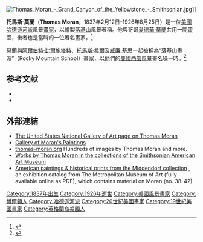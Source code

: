 {{Infobox artist
|bgcolour = #EEDD82
|name=Thomas Moran
|image=Portrait of Thomas Moran by Napoleon Sarony.jpg
|imagesize=240px
|caption=
|birth_name=
|date_of_birth={{birth date|1837|2|12}}
|place_of_birth=英國[[蘭開夏郡|蘭開夏郡]][[博爾頓|博爾頓]]
|date_of_death={{Death date and age|1926|8|25|1837|2|12}}
|place_of_death=美國[[加利福尼亞州|加利福尼亞州]][[聖巴巴拉_(加利福尼亞州)|聖巴巴拉]]
|nationality=[[美國|美國]]
|field=[[風景畫|風景畫]]
|training=
|movement=[[哈德遜河派|哈德遜河派]]、落基山畫派
|works=
|patrons=
|influenced by=
|influenced=
|awards=
|signature= [[file:Signature_of_Thomas_Moran.jpg|150px]]
}}
[[File:Thomas_Moran_-_Grand_Canyon_of_the_Yellowstone_-_Smithsonian.jpg|thumb]]]]

'''托馬斯·莫蘭'''（'''Thomas Moran'''，1837年2月12日-1926年8月25日）是一位[[美國|美國]][[哈德遜河派|哈德遜河派]]風景[[畫家|畫家]]，以繪製[[落基山|落基山]]風景著稱。他與哥哥[[愛德華·莫蘭|愛德華·莫蘭]]共用一間畫室，後者也是當時的一位著名畫家。<ref name="Thomas Moran, The Lure of the West">{{cite web |url=http://xroads.virginia.edu/~cap/nature/cap3.html |title=The Lure of the West |publisher=University of Virginia, American Studies |accessdate=24 October 2010 |archive-url=https://web.archive.org/web/20171004062838/http://xroads.virginia.edu/~cap/nature/cap3.html |archive-date=2017-10-04 |dead-url=yes }}</ref>

莫蘭與[[阿爾伯特·比爾施塔特|阿爾伯特·比爾施塔特]]、[[托馬斯·希爾_(畫家)|托馬斯·希爾]]及[[威廉·基思_(藝術家)|威廉·基思]]一起被稱為“落基山畫派”（Rocky Mountain School）畫家，以他們的[[美國西部|美國西部]]風景畫名噪一時。<ref>{{cite book|last=Kinsey|first=Joni Louise|title=Thomas Moran and the Surveying of the American West|year=1992|publisher=Smithsonian Institution Press|location=Washington and London|isbn=1-56098-170-9|pages=43–92}}</ref>

==参考文献==
{{reflist}}

*{{cite book|last1=Wilkins|first1=Thurman|first2=Caroline L|last2=Hinkley|first3=William H.|last3=Goetzmann|title=Thomas Moran: Artist of the Mountains|url=https://archive.org/details/thomasmoranartis0000wilk_t7f9|publisher=University of Oklahoma Press|year=1998|isbn=978-0-8061-3040-8|id={{LCC|N6537.M6443 W55 1998}}}}
*{{cite book|last=Kinsey|first=Joni Louise|title=Thomas Moran and the Surveying of the American West|year=1992|publisher=Smithsonian Institution Press|location=Washington and London|isbn=1-56098-170-9}}

==外部連結==
{{Commons category|Thomas Moran}}
*[https://web.archive.org/web/20051127173715/http://www.nga.gov/feature/moran/moranhome.shtm The United States National Gallery of Art page on Thomas Moran]
*[http://www.museumsyndicate.com/artist.php?artist=543 Gallery of Moran's Paintings] {{Wayback|url=http://www.museumsyndicate.com/artist.php?artist=543 |date=20110612115020 }}
*[http://www.thomas-moran.org thomas-moran.org] {{Wayback|url=http://www.thomas-moran.org/ |date=20110728104857 }} Hundreds of images by Thomas Moran and more.
*[http://americanart.si.edu/collections/search/artwork/results/index.cfm?rows=10&q=&page=1&start=0&fq=name:%22Moran%2C%20Thomas%22 Works by Thomas Moran in the collections of the Smithsonian American Art Museum]{{dead link|date=2017年12月 |bot=InternetArchiveBot |fix-attempted=yes }}
*[http://libmma.contentdm.oclc.org/cdm/compoundobject/collection/p15324coll10/id/34677/rec/42 American paintings & historical prints from the Middendorf collection] {{Wayback|url=http://libmma.contentdm.oclc.org/cdm/compoundobject/collection/p15324coll10/id/34677/rec/42 |date=20161002144654 }}, an exhibition catalog from The Metropolitan Museum of Art (fully available online as PDF), which contains material on Moran (no. 38-42)

{{Authority control}}

{{DEFAULTSORT:Moran, Thomas}}
[[Category:1837年出生|Category:1837年出生]]
[[Category:1926年逝世|Category:1926年逝世]]
[[Category:美國風景畫家|Category:美國風景畫家]]
[[Category:博爾頓人|Category:博爾頓人]]
[[Category:哈德遜河派|Category:哈德遜河派]]
[[Category:20世紀美國畫家|Category:20世紀美國畫家]]
[[Category:19世紀美國畫家|Category:19世紀美國畫家]]
[[Category:英格蘭裔美國人|Category:英格蘭裔美國人]]